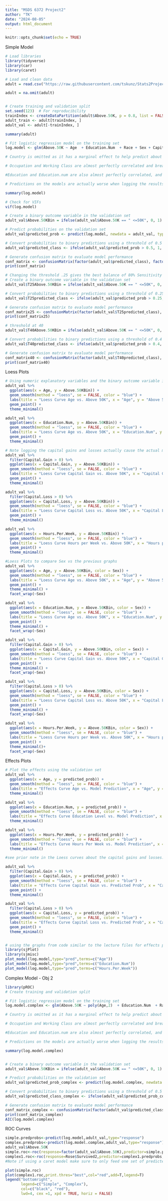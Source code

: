 ---
title: "MSDS 6372 Project2"
author: "TK"
date: "2024-08-05"
output: html_document
---

```{r setup, include=FALSE}
knitr::opts_chunk$set(echo = TRUE)
```

Simple Model
```{r}
# Load libraries
library(tidyverse)
library(car)
library(caret)

# Load and clean data
adult = read.csv("https://raw.githubusercontent.com/tskunz/Stats2Project2_SalaryData/main/adult.data%20(2).csv", stringsAsFactors = TRUE)

adult = na.omit(adult)


# Create training and validation split
set.seed(123)  # For reproducibility
trainIndex <- createDataPartition(adult$Above.50K, p = 0.8, list = FALSE)
adult_train <- adult[trainIndex, ]
adult_val <- adult[-trainIndex, ]

summary(adult)

# Fit logistic regression model on the training set
log.model <- glm(Above.50K ~ Age  + Education.Num  + Race + Sex + Capital.Gain + Capital.Loss + Hours.Per.Week + Occupation + Marital.Status, family = "binomial", data = adult_train)

# Country is omitted as it has a marginal effect to help predict about 6 TP right and 4 FN better

# Occupation and Working Class are almost perfectly correlated and break the model. Occuaption has a slightly better model so Occupation is used.

#Education and Education.num are also almost perfectly correlated, and num has a better predictions.

# Predictions on the models are actually worse when logging the results of the Capital Loss and Capital Gains.

summary(log.model)

# Check for VIFs
vif(log.model)

# Create a binary outcome variable in the validation set
adult_val$Above.50KBin = ifelse(adult_val$Above.50K == " <=50K", 0, 1)

# Predict probabilities on the validation set
adult_val$predicted_prob <- predict(log.model, newdata = adult_val, type = "response")

# Convert probabilities to binary predictions using a threshold of 0.5
adult_val$predicted_class <- ifelse(adult_val$predicted_prob > 0.5, 1, 0)

# Generate confusion matrix to evaluate model performance
conf_matrix <- confusionMatrix(factor(adult_val$predicted_class), factor(adult_val$Above.50KBin))
print(conf_matrix)

# Changing the threshold .25 gives the best balance of 80% Sensitivity and Specificity
# Create a binary outcome variable in the validation set
adult_val$T25Above.50KBin = ifelse(adult_val$Above.50K == " <=50K", 0, 1)

# Convert probabilities to binary predictions using a threshold of 0.25
adult_val$T25predicted_class <- ifelse(adult_val$predicted_prob > 0.25, 1, 0)

# Generate confusion matrix to evaluate model performance
conf_matrix25 <- confusionMatrix(factor(adult_val$T25predicted_class), factor(adult_val$T25Above.50KBin))
print(conf_matrix25)

# threshold at 40
adult_val$T40Above.50KBin = ifelse(adult_val$Above.50K == " <=50K", 0, 1)

# Convert probabilities to binary predictions using a threshold of 0.4
adult_val$T40predicted_class <- ifelse(adult_val$predicted_prob > 0.4, 1, 0)

# Generate confusion matrix to evaluate model performance
conf_matrix40 <- confusionMatrix(factor(adult_val$T40predicted_class), factor(adult_val$T40Above.50KBin))
print(conf_matrix40)
```

Loess Plots
```{r}
# Using numeric explanatory variables and the binary outcome variable in the validation set
adult_val %>%
  ggplot(aes(x = Age, y = Above.50KBin)) +
  geom_smooth(method = "loess", se = FALSE, color = "blue") + 
  labs(title = "Loess Curve Age vs. Above 50K", x = "Age", y = "Above 50K") +
  geom_point() +
  theme_minimal()

adult_val %>%
  ggplot(aes(x = Education.Num, y = Above.50KBin)) +
  geom_smooth(method = "loess", se = FALSE, color = "blue") + 
  labs(title = "Loess Curve Age vs. Above 50K", x = "Education.Num", y = "Above 50K") +
  geom_point() +
  theme_minimal()

# Note logging the capital gains and losses actually cause the actual model to perform worse than untransformed data. Because the majority of the individuals have no capital gains or losses, the Loess plot cannot generate a proper curve due to the large cluster at 0, when filtering out the 0's for EDA purposes only, it appears that a high degree of capital gains is associated with an income over $50K, while a high degree of losses is an indicator of making over $50K up to a point before dropping off.
adult_val %>%
  filter(Capital.Gain > 0) %>%
  ggplot(aes(x = Capital.Gain, y = Above.50KBin)) +
  geom_smooth(method = "loess", se = FALSE, color = "blue") + 
  labs(title = "Loess Curve Capital Gain vs. Above 50K", x = "Capital Gain", y = "Above 50K") +
  geom_point() +
  theme_minimal()

adult_val %>%
  filter(Capital.Loss > 0) %>%
  ggplot(aes(x = Capital.Loss, y = Above.50KBin)) +
  geom_smooth(method = "loess", se = FALSE, color = "blue") + 
  labs(title = "Loess Curve Capital Loss vs. Above 50K", x = "Capital Loss", y = "Above 50K") +
  geom_point() +
  theme_minimal()

adult_val %>%
  ggplot(aes(x = Hours.Per.Week, y = Above.50KBin)) +
  geom_smooth(method = "loess", se = FALSE, color = "blue") + 
  labs(title = "Loess Curve Hours per Week vs. Above 50K", x = "Hours per Week", y = "Above 50K") +
  geom_point() +
  theme_minimal()

#Loess Plots to compare Sex vs the previous graphs
adult_val %>%
  ggplot(aes(x = Age, y = Above.50KBin, color = Sex)) +
  geom_smooth(method = "loess", se = FALSE, color = "blue") + 
  labs(title = "Loess Curve Age vs. Above 50K", x = "Age", y = "Above 50K") +
  geom_point() +
  theme_minimal() + 
  facet_wrap(~Sex)

adult_val %>%
  ggplot(aes(x = Education.Num, y = Above.50KBin, color = Sex)) +
  geom_smooth(method = "loess", se = FALSE, color = "blue") + 
  labs(title = "Loess Curve Age vs. Above 50K", x = "Education.Num", y = "Above 50K") +
  geom_point() +
  theme_minimal() +
  facet_wrap(~Sex)

adult_val %>%
  filter(Capital.Gain > 0) %>%
  ggplot(aes(x = Capital.Gain, y = Above.50KBin, color = Sex)) +
  geom_smooth(method = "loess", se = FALSE, color = "blue") + 
  labs(title = "Loess Curve Capital Gain vs. Above 50K", x = "Capital Gain", y = "Above 50K") +
  geom_point() +
  theme_minimal() +
  facet_wrap(~Sex) 

adult_val %>%
  filter(Capital.Loss > 0) %>%
  ggplot(aes(x = Capital.Loss, y = Above.50KBin, color = Sex)) +
  geom_smooth(method = "loess", se = FALSE, color = "blue") + 
  labs(title = "Loess Curve Capital Loss vs. Above 50K", x = "Capital Loss", y = "Above 50K") +
  geom_point() +
  theme_minimal() +
  facet_wrap(~Sex)

adult_val %>%
  ggplot(aes(x = Hours.Per.Week, y = Above.50KBin, color = Sex)) +
  geom_smooth(method = "loess", se = FALSE, color = "blue") + 
  labs(title = "Loess Curve Hours per Week vs. Above 50K", x = "Hours per Week", y = "Above 50K") +
  geom_point() +
  theme_minimal()+
  facet_wrap(~Sex)

```



Effects Plots

```{r}
# Plot the effects using the validation set
adult_val %>%
  ggplot(aes(x = Age, y = predicted_prob)) +
  geom_smooth(method = "loess", se = FALSE, color = "blue") + 
  labs(title = "Effects Curve Age vs. Model Prediction", x = "Age", y = "Model Predicted Probabilities") +
  theme_minimal()

adult_val %>%
  ggplot(aes(x = Education.Num, y = predicted_prob)) +
  geom_smooth(method = "loess", se = FALSE, color = "blue") + 
  labs(title = "Effects Curve Education Level vs. Model Prediction", x = "Education Level", y = "Model Predicted Probabilities") +
  theme_minimal()

adult_val %>%
  ggplot(aes(x = Hours.Per.Week, y = predicted_prob)) +
  geom_smooth(method = "loess", se = FALSE, color = "blue") + 
  labs(title = "Effects Curve Hours Per Week vs. Model Prediction", x = "Hours Per Week", y = "Model Predicted Probabilities") +
  theme_minimal()

#see prior note in the Loess curves about the capital gains and losses. The cluster at 0 was removed due to the largely skewed number

adult_val %>%
  filter(Capital.Gain > 0) %>%
  ggplot(aes(x = Capital.Gain, y = predicted_prob)) +
  geom_smooth(method = "loess", se = FALSE, color = "blue") + 
  labs(title = "Effects Curve Capital Gain vs. Predicted Prob", x = "Capital Gain", y = "Predicted Prob") +
  geom_point() +
  theme_minimal()

adult_val %>%
  filter(Capital.Loss > 0) %>%
  ggplot(aes(x = Capital.Loss, y = predicted_prob)) +
  geom_smooth(method = "loess", se = FALSE, color = "blue") + 
  labs(title = "Effects Curve Capital Loss vs. Predicted Prob", x = "Capital Loss", y = "Predicted Prob") +
  geom_point() +
  theme_minimal()


# using the graphs from code similar to the lecture files for effects plots
library(sjPlot)
library(sjmisc)
plot_model(log.model,type="pred",terms=c("Age"))
plot_model(log.model,type="pred",terms=c("Education.Num"))
plot_model(log.model,type="pred",terms=c("Hours.Per.Week"))
```

Complex Model - Obj 2
```{r}
library(pROC)
# Create training and validation split

# Fit logistic regression model on the training set
log.model.complex <- glm(Above.50K ~ poly(Age,2)  + Education.Num  + Race + Sex + Capital.Gain + Capital.Loss + Hours.Per.Week + Occupation + Marital.Status + Age:Sex + Sex:Marital.Status + Sex:Hours.Per.Week, family = "binomial", data = adult_train)

# Country is omitted as it has a marginal effect to help predict about 6 TP right and 4 FN better

# Occupation and Working Class are almost perfectly correlated and break the model. Occuaption has a slightly better model so Occupation is used.

#Education and Education.num are also almost perfectly correlated, and num has a better predictions.

# Predictions on the models are actually worse when logging the results of the Capital Loss and Capital Gains.

summary(log.model.complex)


# Create a binary outcome variable in the validation set
adult_val$Above.50KBin = ifelse(adult_val$Above.50K == " <=50K", 0, 1)

# Predict probabilities on the validation set
adult_val$predicted_prob_complex <- predict(log.model.complex, newdata = adult_val, type = "response")

# Convert probabilities to binary predictions using a threshold of 0.5
adult_val$predicted_class_complex <- ifelse(adult_val$predicted_prob_complex > 0.5, 1, 0)

# Generate confusion matrix to evaluate model performance
conf_matrix_complex <- confusionMatrix(factor(adult_val$predicted_class_complex), factor(adult_val$Above.50KBin))
print(conf_matrix_complex)
AIC(log.model.complex)
```

ROC Curves
```{r}
simple.predprobs<-predict(log.model,adult_val,type="response")
complex.predprobs<-predict(log.model.complex,adult_val,type="response")
adult_val$Above.50K
simple.roc<-roc(response=factor(adult_val$Above.50K),predictor=simple.predprobs,levels= c(" <=50K", " >50K"), direction = "<")
complex1.roc<-roc(response=Rose$Survived2,predictor=complex1.predprobs,levels=c("Perished","Survived"))
#Note if using a caret model make sure to only feed one set of predicted probabilies. Caret models provide both category prediction so you have to pull the one you need.

plot(simple.roc)
plot(complex1.roc,print.thres="best",col="red",add=T,legend=T)
legend("bottomright",
       legend=c("Simple", "Complex"),
       col=c("black", "red"),
       lwd=4, cex =1, xpd = TRUE, horiz = FALSE)


```
